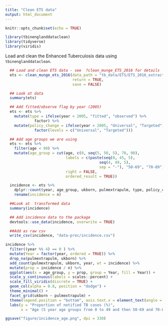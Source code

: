 ```yaml
---
title: "Clean ETS data"
output: html_document
---
```


```r
knitr::opts_chunk$set(echo = TRUE)
```

```r
library(tbinenglanddataclean)
library(tidyverse)
library(viridis)
```


Load and clean the Enhanced Tuberculosis data using `tbinenglanddataclean`.

```r
  ## Load and clean ETS data - see  ?clean_munge_ETS_2016 for details
  ets <- clean_munge_ets_2016(data_path = "tb_data/ETS/ETS_2016_extract/ETS_2016_raw.dta",
                              return = TRUE,
                              save = FALSE)

  ## Look at data
  summary(ets)
```


```r
  ## Add fitted/observe flag by year (2005)
  ets <- ets %>%
    mutate(type = ifelse(year < 2005, "fitted", "observed") %>%
             factor) %>%
    mutate(policy_change = ifelse(year < 2005, "Universal", "Targeted") %>%
             factor(levels = c("Universal", "Targeted")))
```

```r
  ## Add age groups we are using
  ets <- ets %>%
    filter(age < 90) %>%
    mutate(age_group = cut(age, c(0, seq(5, 50, 5), 70, 90),
                           labels = c(paste(seq(0, 45, 5),
                                          seq(4, 49, 5),
                                          sep = "-"), "50-69", "70-89"),
                           right = FALSE,
                           ordered_result = TRUE))

```

```r
  incidence <- ets %>%
    dplyr::count(year, age_group, ukborn, pulmextrapulm, type, policy_change) %>%
    rename(incidence = n)

  ##Look at  transformed data
  summary(incidence)

  ## Add incidence data to the package
  devtools::use_data(incidence, overwrite = TRUE)

  ##Add as raw csv
  write_csv(incidence, "data-proc/incidence.csv")
```

```r
incidence %>% 
  filter((year %% 4) == 0 ) %>% 
  mutate(Year = factor(year, ordered = TRUE)) %>% 
  drop_na(pulmextrapulm, ukborn) %>% 
  add_count(pulmextrapulm, ukborn, year, wt = incidence) %>% 
  mutate(prop = incidence / n) %>% 
  ggplot(aes(x = age_group, y = prop, group = Year, fill = Year)) +
  scale_y_continuous(labels = scales::percent) +
  scale_fill_viridis(discrete = TRUE) +
  geom_col(alpha = 0.8, position = "dodge") +
  theme_minimal() + 
  facet_grid(ukborn ~ pulmextrapulm) +
  theme(legend.position = "bottom", axis.text.x = element_text(angle = 90)) +
  labs(y = "Proportion of notified TB cases (%)",
       x = "Age (5 year age groups from 0 to 49 and then 50-69 and 70-89)")

ggsave("figure/incidence_age.png", dpi = 330)
```

